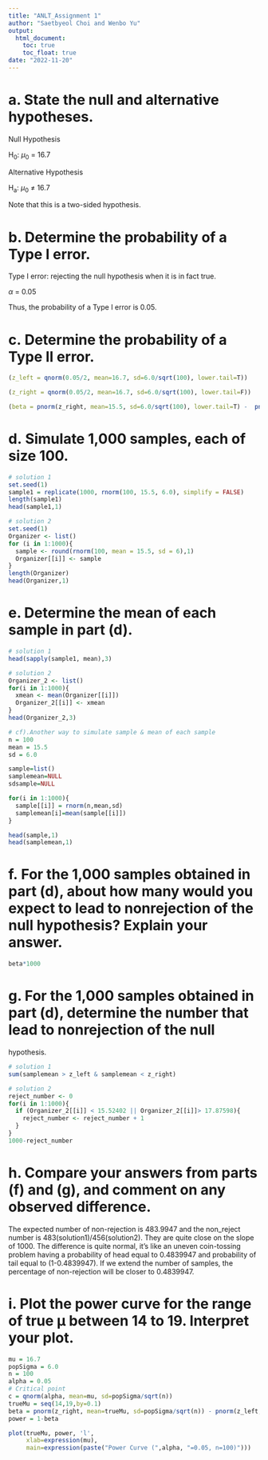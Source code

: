 ---
title: "ANLT_Assignment 1"
author: "Saetbyeol Choi and Wenbo Yu"
output: 
  html_document:
    toc: true
    toc_float: true
date: "2022-11-20"
---

# a. State the null and alternative hypotheses.
Null Hypothesis

H~0~: $\mu$~0~ = 16.7

Alternative Hypothesis

H~a~: $\mu$~0~ ≠ 16.7

Note that this is a two-sided hypothesis.

# b. Determine the probability of a Type I error.
Type I error: rejecting the null hypothesis when it is in fact true.

$\alpha$ = 0.05

Thus, the probability of a Type I error is 0.05.

# c. Determine the probability of a Type II error. 
```{r}
(z_left = qnorm(0.05/2, mean=16.7, sd=6.0/sqrt(100), lower.tail=T))
```
```{r}
(z_right = qnorm(0.05/2, mean=16.7, sd=6.0/sqrt(100), lower.tail=F))
```
```{r}
(beta = pnorm(z_right, mean=15.5, sd=6.0/sqrt(100), lower.tail=T) -  pnorm(z_left, mean=15.5, sd=6/sqrt(100), lower.tail=T))
```

# d. Simulate 1,000 samples, each of size 100.
```{r}
# solution 1
set.seed(1)
sample1 = replicate(1000, rnorm(100, 15.5, 6.0), simplify = FALSE)
length(sample1)
head(sample1,1)
```
```{r}
# solution 2
set.seed(1)
Organizer <- list()
for (i in 1:1000){
  sample <- round(rnorm(100, mean = 15.5, sd = 6),1)
  Organizer[[i]] <- sample
}
length(Organizer)
head(Organizer,1)
```

# e. Determine the mean of each sample in part (d).
```{r}
# solution 1
head(sapply(sample1, mean),3)
```
```{r}
# solution 2
Organizer_2 <- list()
for(i in 1:1000){
  xmean <- mean(Organizer[[i]])
  Organizer_2[[i]] <- xmean
}
head(Organizer_2,3)
```

```{r}
# cf).Another way to simulate sample & mean of each sample
n = 100
mean = 15.5
sd = 6.0

sample=list()
samplemean=NULL
sdsample=NULL

for(i in 1:1000){
  sample[[i]] = rnorm(n,mean,sd)
  samplemean[i]=mean(sample[[i]])
}

head(sample,1)
head(samplemean,1)
```

# f. For the 1,000 samples obtained in part (d), about how many would you expect to lead to nonrejection of the null hypothesis? Explain your answer. 
```{r}
beta*1000
```

# g. For the 1,000 samples obtained in part (d), determine the number that lead to nonrejection of the null
hypothesis.
```{r}
# solution 1
sum(samplemean > z_left & samplemean < z_right)
```
```{r}
# solution 2 
reject_number <- 0
for(i in 1:1000){
  if (Organizer_2[[i]] < 15.52402 || Organizer_2[[i]]> 17.87598){
    reject_number <- reject_number + 1
  }
}
1000-reject_number
```

# h. Compare your answers from parts (f) and (g), and comment on any observed difference.
The expected number of non-rejection is 483.9947 and the non_reject number is 483(solution1)/456(solution2).
They are quite close on the slope of 1000.
The difference is quite normal, it's like an uneven coin-tossing problem having a probability of head equal to 0.4839947 and probability of tail equal to (1-0.4839947). If we extend the number of samples, the percentage of non-rejection will be closer to 0.4839947.

# i. Plot the power curve for the range of true µ between 14 to 19. Interpret your plot.
```{r}
mu = 16.7
popSigma = 6.0
n = 100
alpha = 0.05
# Critical point
c = qnorm(alpha, mean=mu, sd=popSigma/sqrt(n))
trueMu = seq(14,19,by=0.1)
beta = pnorm(z_right, mean=trueMu, sd=popSigma/sqrt(n)) - pnorm(z_left, mean=trueMu, sd=popSigma/sqrt(n))
power = 1-beta

plot(trueMu, power, 'l',
     xlab=expression(mu), 
     main=expression(paste("Power Curve (",alpha, "=0.05, n=100)")))
```

